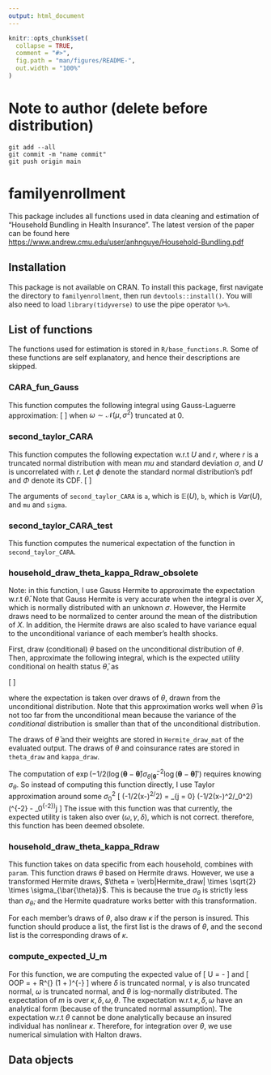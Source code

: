 ```yaml
---
output: html_document
---
```


<!-- README.md is generated from README.Rmd. Please edit that file -->

```r
knitr::opts_chunk$set(
  collapse = TRUE,
  comment = "#>",
  fig.path = "man/figures/README-",
  out.width = "100%"
)
```

# Note to author (delete before distribution)
```
git add --all 
git commit -m "name commit"
git push origin main
```

# familyenrollment

<!-- badges: start -->
<!-- badges: end -->

This package includes all functions used in data cleaning and estimation of "Household Bundling in Health Insurance". The latest version of the paper can be found here <https://www.andrew.cmu.edu/user/anhnguye/Household-Bundling.pdf>

## Installation
This package is not available on CRAN. To install this package, first navigate the directory to `familyenrollment`, then run `devtools::install()`. You will also need to load `library(tidyverse)` to use the pipe operator `%>%`.

## List of functions 

The functions used for estimation is stored in `R/base_functions.R`. Some of these functions are self explanatory, and hence their descriptions are skipped. 

### CARA\_fun\_Gauss  
This function computes the following integral using Gauss-Laguerre approximation: 
    \[
      \mathbb{E}\left[\frac{R^{1 - \omega} - 1}{1 - \omega}\right]
    \]
when $\omega \sim \mathcal{N}(\mu, \sigma^2)$ truncated at 0. 


### second_taylor_CARA
This function computes the following expectation w.r.t $U$ and $r$, where $r$ is a truncated normal distribution with mean $mu$ and standard deviation $\sigma$, and $U$ is uncorrelated with $r$. Let $\phi$ denote the standard normal distribution's pdf and $\Phi$ denote its CDF. 
\[
  \begin{align*}
    \mathbb{E}\left[ - \exp(-r U) \right] & \approx  \mathbb{E}\left[ - \exp(-r \mathbb{E}\left[U\right]) \right] +  \mathbb{E}\left[ - \frac{r^2}{2} \exp(-r \mathbb{E}\left[U\right]) \left(U - \mathbb{E}\left[U\right] \right)^2  \right] \\
    & = \left[ - \mathbb{E}\exp(-r \mathbb{E}\left[U\right]) \left(1 + \frac{r^2}{2} Var(U) \right) \right] \\
    & \propto - \int_0^{\infty} \exp(-r \mathbb{E}\left[U\right]) \left(1 + \frac{r^2}{2} Var(U) \right) \exp\left[-0.5 \frac{(r - \mu)^2}{\sigma^2} \right] \\
    & = -\exp \left(\frac{\sigma^2 (\mathbb{E} U)^2}{2} - \mu \mathbb{E} U  \right) \frac{1 - \Phi\left( -(\mu - a \sigma^2)/\sigma \right)}{1 - \Phi(-\mu/\sigma)} \\ 
    & \left[ 1 + \frac{Var(U)}{2} \left( \sigma^2  \left[1 - \frac{-\mu/\sigma \phi(-\mu/\sigma)}{1 - \Phi(-\mu/\sigma)} - \left(\phi(-\mu/\sigma)/(1 - \Phi(-\mu/\sigma))\right)^2 \right] + \left(\mu + \phi(-\mu/\sigma)/(1 - \Phi(-\mu/\sigma))\sigma \right)^2 \right) \right]
  \end{align*} 
\]

The arguments of `second_taylor_CARA` is `a`, which is $\mathbb{E}(U)$, `b`, which is $Var(U)$, and `mu` and `sigma`. 

### second_taylor_CARA_test
This function computes the numerical expectation of the function in `second_taylor_CARA`. 


### household_draw_theta_kappa_Rdraw_obsolete
Note: in this function, I use Gauss Hermite to approximate the expectation w.r.t $\bar{\theta}$. Note that Gauss Hermite is very accurate when the integral is over $X$, which is normally distributed with an unknown $\sigma$. However, the Hermite draws need to be normalized to center around the mean of the distribution of $X$. In addition, the Hermite draws are also scaled to have variance equal to the unconditional variance of each member's health shocks. 

First, draw (conditional) $\theta$ based on the unconditional distribution of $\theta$. Then, approximate the following integral, which is the expected utility conditional on health status $\bar{\theta}$, as 

\[
  \begin{align*}
    \int U(\pmb{\theta}, Y, \pmb{\kappa}) \exp(-1/2 (\log (\pmb{\theta} - \pmb{\bar{\theta}}) \sigma_{\pmb{\theta}}^{-2} \log (\pmb{\theta} - \pmb{\bar{\theta}})')) d\pmb{\theta}  \\
    \approx \mathbb{E}\left[ U(\pmb{\theta}, Y, \pmb{\kappa}) \exp(-1/2 (\log (\pmb{\theta} - \pmb{\bar{\theta}}) \sigma_{\theta|\pmb{\theta}}^{-2} \log (\pmb{\theta} - \pmb{\bar{\theta}})') + 1/2 \log(\pmb{\theta}) \sigma_{\theta}^{-2} \log(\pmb{\theta})')\right]
  \end{align*}
\]

where the expectation is taken over draws of $\theta$, drawn from the unconditional distribution. Note that this approximation works well when $\bar{\theta}$ is not too far from the unconditional mean because the variance of the <i>conditional</i> distribution is smaller than that of the unconditional distribution. 


The draws of $\bar{\theta}$ and their weights are stored in `Hermite_draw_mat` of the evaluated output. The draws of $\theta$  and coinsurance rates are stored in `theta_draw` and `kappa_draw`.

The computation of $\exp(-1/2 (\log (\pmb{\theta} - \pmb{\bar{\theta}}) \sigma_{\theta|\pmb{\bar{\theta}}}^{-2} \log (\pmb{\theta} - \pmb{\bar{\theta}})')$ requires knowing $\sigma_{\theta}$. So instead of computing this function directly, I use Taylor approximation around some $\sigma_0^2$
\[
    \exp(-1/2(x-\mu)^2/\sigma^2) =  \sum_{j = 0} \exp(-1/2(x-\mu)^2/\sigma_0^2) \frac{(-1/2(x-\mu)^2)^j}{j!}(\sigma^{-2} - \sigma_0^{-2})^j 
\] 
The issue with this function was that currently, the expected utility is taken also over $(\omega, \gamma, \delta)$, which is not correct. therefore, this function has been deemed obsolete. 

### household_draw_theta_kappa_Rdraw 
This function takes on data specific from each household, combines with `param`. This function draws $\theta$ based on Hermite draws. However, we use a transformed Hermite draws, $\theta = \verb|Hermite_draw| \times \sqrt{2} \times  \sigma_{\bar{\theta}}$. This is because the true $\sigma_{\theta}$ is strictly less than $\sigma_{\bar{\theta}}$, and the Hermite quadrature works better with this transformation. 

For each member's draws of $\theta$, also draw $\kappa$ if the person is insured. This function should produce a list, the first list is the draws of $\theta$, and the second list is the corresponding draws of $\kappa$.  

### compute_expected_U_m 
For this function, we are computing the expected value of 
\[
    U = \frac{R^{1-\omega} - 1}{1-\omega} - \sum \theta \delta \frac{(1 + \kappa)^{1-\gamma} - 1}{1 - \gamma}
\]
and 
\[
    OOP = \theta\kappa + \theta \kappa \delta R^{\omega} (1 + \kappa)^{-\gamma}
\]
where $\delta$ is truncated normal, $\gamma$ is also truncated normal, $\omega$ is truncated normal, and $\theta$ is log-normally distributed. The expectation of $m$ is over $\kappa, \delta, \omega, \theta$. The expectation w.r.t $\kappa, \delta, \omega$ have an analytical form (because of the truncated normal assumption). The expectation w.r.t $\theta$ cannot be done analytically because an insured individual has nonlinear $\kappa$. Therefore, for integration over $\theta$, we use numerical simulation with Halton draws.  


## Data objects 




